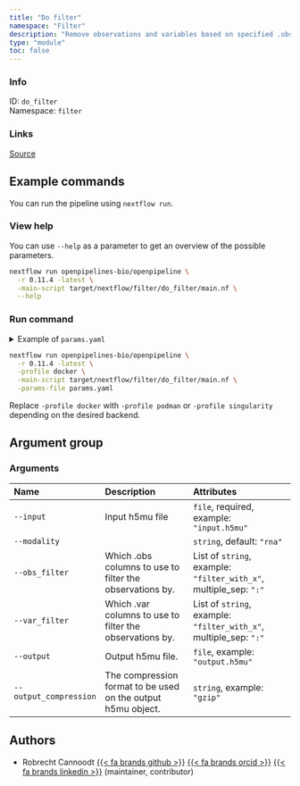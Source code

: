 ```yaml
---
title: "Do filter"
namespace: "Filter"
description: "Remove observations and variables based on specified .obs and .var columns"
type: "module"
toc: false
---
```


::: {.column-margin}

### Info

ID: `do_filter`  
Namespace: `filter`

### Links
[Source](https://github.com/openpipelines-bio/openpipeline/blob/0.11.4/./src/filter/do_filter){.btn-action .btn-sm .btn-info .btn role="button"}

:::



## Example commands

You can run the pipeline using `nextflow run`.

### View help

You can use `--help` as a parameter to get an overview of the possible parameters.

```bash
nextflow run openpipelines-bio/openpipeline \
  -r 0.11.4 -latest \
  -main-script target/nextflow/filter/do_filter/main.nf \
  --help
```

### Run command

<details>
<summary>Example of `params.yaml`</summary>
```yaml
# Arguments
input: # please fill in - example: "input.h5mu"
modality: "rna"
# obs_filter: ["filter_with_x"]
# var_filter: ["filter_with_x"]
# output: "$id.$key.output.h5mu"
# output_compression: "gzip"

# Nextflow input-output arguments
publish_dir: # please fill in - example: "output/"
# param_list: "my_params.yaml"
```
</details>

```bash
nextflow run openpipelines-bio/openpipeline \
  -r 0.11.4 -latest \
  -profile docker \
  -main-script target/nextflow/filter/do_filter/main.nf \
  -params-file params.yaml
```

:::{.callout-note}
Replace `-profile docker` with `-profile podman` or `-profile singularity` depending on the desired backend.
:::

## Argument group

### Arguments

|Name                   |Description                                                  |Attributes                                                        |
|:----------------------|:------------------------------------------------------------|:-----------------------------------------------------------------|
|`--input`              |Input h5mu file                                              |`file`, required, example: `"input.h5mu"`                         |
|`--modality`           |                                                             |`string`, default: `"rna"`                                        |
|`--obs_filter`         |Which .obs columns to use to filter the observations by.     |List of `string`, example: `"filter_with_x"`, multiple_sep: `":"` |
|`--var_filter`         |Which .var columns to use to filter the observations by.     |List of `string`, example: `"filter_with_x"`, multiple_sep: `":"` |
|`--output`             |Output h5mu file.                                            |`file`, example: `"output.h5mu"`                                  |
|`--output_compression` |The compression format to be used on the output h5mu object. |`string`, example: `"gzip"`                                       |

## Authors


  * Robrecht Cannoodt [{{< fa brands github >}}](https://github.com/rcannood) [{{< fa brands orcid >}}](https://orcid.org/0000-0003-3641-729X) [{{< fa brands linkedin >}}](https://linkedin.com/in/robrechtcannoodt) (maintainer, contributor)
